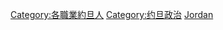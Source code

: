 {{Catnav|頁面分類|各種主題的頁面分類|按國家分類|各國政治|约旦政治}}
{{Catnav|頁面分類|各種主題的頁面分類|按國家分類|各國人物|約旦人}}
{{Catnav|頁面分類|各種主題的頁面分類|按國家分類|各國人物|各國政治人物}}
{{Catnav|頁面分類|人类社会|政治|政治人物|各國政治人物}}
{{Catnav|頁面分類|人类社会|政治|各國政治|约旦政治}}
{{Catnav|頁面分類|人类社会|人物|各國人物|約旦人}}
{{Catnav|頁面分類|人类社会|人物|各國人物|各國政治人物}}
{{Catnav|頁面分類|人物|各國人物|約旦人}}
{{Catnav|頁面分類|人物|各國人物|各國政治人物}}
{{Catnav|頁面分類|人物|各職業人物|政治人物|各國政治人物}}
{{Commons category|Politicians of Jordan}}

[[Category:各職業約旦人|Category:各職業約旦人]]
[[Category:约旦政治|Category:约旦政治]]
[[Category:亚洲各国政治人物|Jordan]]